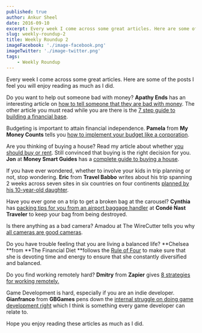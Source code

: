 ```yaml
---
published: true
author: Ankur Sheel
date: 2016-09-10
excerpt: Every week I come across some great articles. Here are some of the posts I feel you will enjoy reading as much as I did.
slug: weekly-roundup-2
title: Weekly Roundup 2
imageFacebook: './image-facebook.png'
imageTwitter: './image-twitter.png'
tags:
    - Weekly Roundup
---
```


Every week I come across some great articles. Here are some of the posts I feel you will enjoy reading as much as I did.

Do you want to help out someone bad with money? **Apathy Ends** has an interesting article on [how to tell someone that they are bad with money](http://www.apathyends.com/how-to-tell-someone-bad-with-money/). The other article you must read while you are there is the [7 step guide to building a financial base](http://www.apathyends.com/7-step-guide-building-financial-base/).

Budgeting is important to attain financial independence. **Pamela** from **My Money Counts** tells you [how to implement your budget like a corporation](https://mymoneycounts.org/2016/09/06/how-to-implement-your-budget-like-a-corporation/).

Are you thinking of buying a house? Read my article about whether [you should buy or rent](/rent-buy-house). Still convinced that buying is the right decision for you. **Jon** at **Money Smart Guides** has a [complete guide to buying a house](http://www.moneysmartguides.com/ultimate-guide-buying-a-house).

If you have ever wondered, whether to involve your kids in trip planning or not, stop wondering. **Eric** from **Travel Babbo** writes about his trip spanning 2 weeks across seven sites in six countries on four continents [planned by his 10-year-old daughter](http://travelbabbo.com/2016/09/around-world-kids-two-weeks/).

Have you ever gone on a trip to get a broken bag at the carousel? **Cynthia** has [packing tips for you from an airport baggage handler](http://www.cntraveler.com/story/packing-tips-from-an-airport-baggage-handler) at **Condé Nast Traveler** to keep your bag from being destroyed.

Is there anything as a bad camera? Amadou at The WireCutter tells you why [all cameras are good cameras](http://thewirecutter.com/blog/all-cameras-are-good-cameras/).

Do you have trouble feeling that you are living a balanced life? **Chelsea **from **The Financial Diet **follows the [Rule of Four](http://thefinancialdiet.com/rule-four-keeps-focused-productive-fulfilled/) to make sure that she is devoting time and energy to ensure that she constantly diversified and balanced.

Do you find working remotely hard? **Dmitry** from **Zapier** gives [8 strategies for working remotely.](https://zapier.com/blog/productive-remote-work/)

Game Development is hard, especially if you are an indie developer. **Gianfranco** from **GBGames** pens down the [internal struggle on doing game development right](http://gbgames.com/blog/2016/09/the-internal-struggle-on-doing-game-development-right/) which I think is something every game developer can relate to.

Hope you enjoy reading these articles as much as I did.
